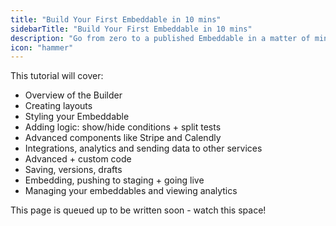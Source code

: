 ```yaml
---
title: "Build Your First Embeddable in 10 mins"
sidebarTitle: "Build Your First Embeddable in 10 mins"
description: "Go from zero to a published Embeddable in a matter of minutes"
icon: "hammer"
---
```


This tutorial will cover:

- Overview of the Builder
- Creating layouts
- Styling your Embeddable
- Adding logic: show/hide conditions + split tests
- Advanced components like Stripe and Calendly
- Integrations, analytics and sending data to other services
- Advanced + custom code
- Saving, versions, drafts
- Embedding, pushing to staging + going live
- Managing your embeddables and viewing analytics

<Note>This page is queued up to be written soon - watch this space!</Note>
